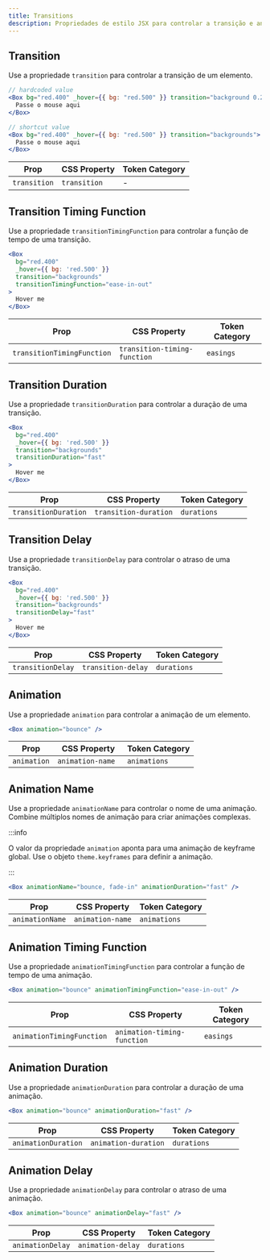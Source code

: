 ```yaml
---
title: Transitions
description: Propriedades de estilo JSX para controlar a transição e animação de um elemento.
---
```


## Transition

Use a propriedade `transition` para controlar a transição de um elemento.

```jsx
// hardcoded value
<Box bg="red.400" _hover={{ bg: "red.500" }} transition="background 0.2s ease-in-out">
  Passe o mouse aqui
</Box>

// shortcut value
<Box bg="red.400" _hover={{ bg: "red.500" }} transition="backgrounds">
  Passe o mouse aqui
</Box>
```

| Prop         | CSS Property | Token Category |
| ------------ | ------------ | -------------- |
| `transition` | `transition` | -              |

## Transition Timing Function

Use a propriedade `transitionTimingFunction` para controlar a função de tempo de uma transição.

```jsx
<Box
  bg="red.400"
  _hover={{ bg: 'red.500' }}
  transition="backgrounds"
  transitionTimingFunction="ease-in-out"
>
  Hover me
</Box>
```

| Prop                       | CSS Property                 | Token Category |
| -------------------------- | ---------------------------- | -------------- |
| `transitionTimingFunction` | `transition-timing-function` | `easings`      |

## Transition Duration

Use a propriedade `transitionDuration` para controlar a duração de uma transição.

```jsx
<Box
  bg="red.400"
  _hover={{ bg: 'red.500' }}
  transition="backgrounds"
  transitionDuration="fast"
>
  Hover me
</Box>
```

| Prop                 | CSS Property          | Token Category |
| -------------------- | --------------------- | -------------- |
| `transitionDuration` | `transition-duration` | `durations`    |

## Transition Delay

Use a propriedade `transitionDelay` para controlar o atraso de uma transição.

```jsx
<Box
  bg="red.400"
  _hover={{ bg: 'red.500' }}
  transition="backgrounds"
  transitionDelay="fast"
>
  Hover me
</Box>
```

| Prop              | CSS Property       | Token Category |
| ----------------- | ------------------ | -------------- |
| `transitionDelay` | `transition-delay` | `durations`    |

## Animation

Use a propriedade `animation` para controlar a animação de um elemento.

```jsx
<Box animation="bounce" />
```

| Prop        | CSS Property     | Token Category |
| ----------- | ---------------- | -------------- |
| `animation` | `animation-name	` | `animations`   |

## Animation Name

Use a propriedade `animationName` para controlar o nome de uma animação. Combine múltiplos nomes de animação para criar animações complexas.

:::info

O valor da propriedade `animation` aponta para uma animação de keyframe global. Use o objeto `theme.keyframes` para definir a animação.

:::

```jsx
<Box animationName="bounce, fade-in" animationDuration="fast" />
```

| Prop            | CSS Property     | Token Category |
| --------------- | ---------------- | -------------- |
| `animationName` | `animation-name` | `animations`   |

## Animation Timing Function

Use a propriedade `animationTimingFunction` para controlar a função de tempo de uma animação.

```jsx
<Box animation="bounce" animationTimingFunction="ease-in-out" />
```

| Prop                      | CSS Property                | Token Category |
| ------------------------- | --------------------------- | -------------- |
| `animationTimingFunction` | `animation-timing-function` | `easings`      |

## Animation Duration

Use a propriedade `animationDuration` para controlar a duração de uma animação.

```jsx
<Box animation="bounce" animationDuration="fast" />
```

| Prop                | CSS Property         | Token Category |
| ------------------- | -------------------- | -------------- |
| `animationDuration` | `animation-duration` | `durations`    |

## Animation Delay

Use a propriedade `animationDelay` para controlar o atraso de uma animação.

```jsx
<Box animation="bounce" animationDelay="fast" />
```

| Prop             | CSS Property      | Token Category |
| ---------------- | ----------------- | -------------- |
| `animationDelay` | `animation-delay` | `durations`    |
